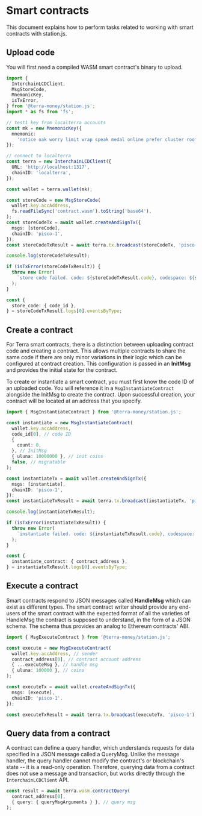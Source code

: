# Smart contracts

This document explains how to perform tasks related to working with smart contracts with station.js.

## Upload code

You will first need a compiled WASM smart contract's binary to upload.

```ts
import {
  InterchainLCDClient,
  MsgStoreCode,
  MnemonicKey,
  isTxError,
} from '@terra-money/station.js';
import * as fs from 'fs';

// test1 key from localterra accounts
const mk = new MnemonicKey({
  mnemonic:
    'notice oak worry limit wrap speak medal online prefer cluster roof addict wrist behave treat actual wasp year salad speed social layer crew genius',
});

// connect to localterra
const terra = new InterchainLCDClient({
  URL: 'http://localhost:1317',
  chainID: 'localterra',
});

const wallet = terra.wallet(mk);

const storeCode = new MsgStoreCode(
  wallet.key.accAddress,
  fs.readFileSync('contract.wasm').toString('base64'),
);
const storeCodeTx = await wallet.createAndSignTx({
  msgs: [storeCode],
  chainID: 'pisco-1',
});
const storeCodeTxResult = await terra.tx.broadcast(storeCodeTx, 'pisco-1');

console.log(storeCodeTxResult);

if (isTxError(storeCodeTxResult)) {
  throw new Error(
    `store code failed. code: ${storeCodeTxResult.code}, codespace: ${storeCodeTxResult.codespace}, raw_log: ${storeCodeTxResult.raw_log}`,
  );
}

const {
  store_code: { code_id },
} = storeCodeTxResult.logs[0].eventsByType;
```

## Create a contract

For Terra smart contracts, there is a distinction between uploading contract code and creating a contract. This allows multiple contracts to share the same code if there are only minor variations in their logic which can be configured at contract creation. This configuration is passed in an **InitMsg** and provides the initial state for the contract.

To create or instantiate a smart contract, you must first know the code ID of an uploaded code. You will reference it in a `MsgInstantiateContract` alongside the InitMsg to create the contract. Upon successful creation, your contract will be located at an address that you specify.

```ts
import { MsgInstantiateContract } from '@terra-money/station.js';

const instantiate = new MsgInstantiateContract(
  wallet.key.accAddress,
  code_id[0], // code ID
  {
    count: 0,
  }, // InitMsg
  { uluna: 10000000 }, // init coins
  false, // migratable
);

const instantiateTx = await wallet.createAndSignTx({
  msgs: [instantiate],
  chainID: 'pisco-1',
});
const instantiateTxResult = await terra.tx.broadcast(instantiateTx, 'pisco-1');

console.log(instantiateTxResult);

if (isTxError(instantiateTxResult)) {
  throw new Error(
    `instantiate failed. code: ${instantiateTxResult.code}, codespace: ${instantiateTxResult.codespace}, raw_log: ${instantiateTxResult.raw_log}`,
  );
}

const {
  instantiate_contract: { contract_address },
} = instantiateTxResult.logs[0].eventsByType;
```

## Execute a contract

Smart contracts respond to JSON messages called **HandleMsg** which can exist as different types. The smart contract writer should provide any end-users of the smart contract with the expected format of all the varieties of HandleMsg the contract is supposed to understand, in the form of a JSON schema. The schema thus provides an analog to Ethereum contracts' ABI.

```ts
import { MsgExecuteContract } from '@terra-money/station.js';

const execute = new MsgExecuteContract(
  wallet.key.accAddress, // sender
  contract_address[0], // contract account address
  { ...executeMsg }, // handle msg
  { uluna: 100000 }, // coins
);

const executeTx = await wallet.createAndSignTx({
  msgs: [execute],
  chainID: 'pisco-1'.
});

const executeTxResult = await terra.tx.broadcast(executeTx, 'pisco-1');
```

## Query data from a contract

A contract can define a query handler, which understands requests for data specified in a JSON message called a QueryMsg. Unlike the message handler, the query handler cannot modify the contract's or blockchain's state -- it is a read-only operation. Therefore, querying data from a contract does not use a message and transaction, but works directly through the `InterchainLCDClient` API.

```ts
const result = await terra.wasm.contractQuery(
  contract_address[0],
  { query: { queryMsgArguments } }, // query msg
);
```
